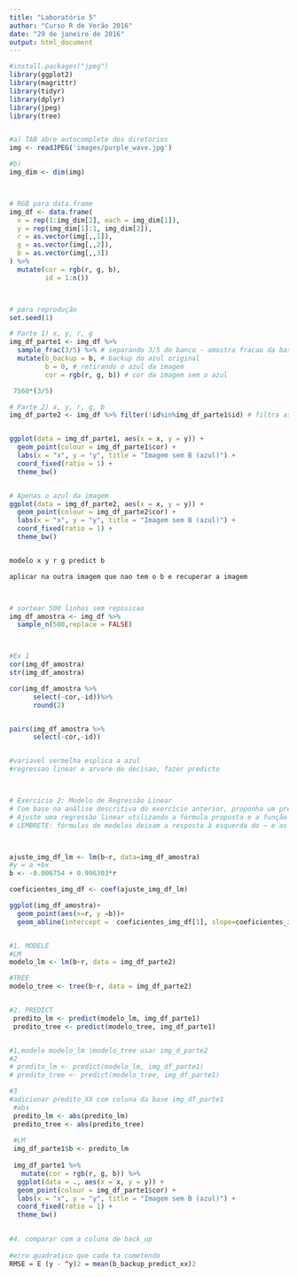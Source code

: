 ```yaml
---
title: "Laboratório 5"
author: "Curso R de Verão 2016"
date: "29 de janeiro de 2016"
output: html_document
---
```


```r


#install.packages("jpeg")
library(ggplot2)
library(magrittr)
library(tidyr)
library(dplyr)
library(jpeg)
library(tree)


#a) TAB abre autocomplete dos diretorios
img <- readJPEG('images/purple_wave.jpg')

#b) 
img_dim <- dim(img)



# RGB para data.frame
img_df <- data.frame(
  x = rep(1:img_dim[2], each = img_dim[1]),
  y = rep(img_dim[1]:1, img_dim[2]),
  r = as.vector(img[,,1]),
  g = as.vector(img[,,2]),
  b = as.vector(img[,,3])
) %>%
  mutate(cor = rgb(r, g, b),
         id = 1:n())



# para reprodução
set.seed(1) 

# Parte 1) x, y, r, g
img_df_parte1 <- img_df %>% 
  sample_frac(3/5) %>% # separando 3/5 do banco - amostra fracao da base aleatorio
  mutate(b_backup = b, # backup do azul original
         b = 0, # retirando o azul da imagem
         cor = rgb(r, g, b)) # cor da imagem sem o azul

 7560*(3/5)

# Parte 2) x, y, r, g, b
img_df_parte2 <- img_df %>% filter(!id%in%img_df_parte1$id) # filtra as linhas que estão na Parte 1


ggplot(data = img_df_parte1, aes(x = x, y = y)) + 
  geom_point(colour = img_df_parte1$cor) +
  labs(x = "x", y = "y", title = "Imagem sem B (azul)") +
  coord_fixed(ratio = 1) +
  theme_bw()


# Apenas o azul da imagem
ggplot(data = img_df_parte2, aes(x = x, y = y)) + 
  geom_point(colour = img_df_parte2$cor) +
  labs(x = "x", y = "y", title = "Imagem sem B (azul)") +
  coord_fixed(ratio = 1) +
  theme_bw()


modelo x y r g predict b

aplicar na outra imagem que nao tem o b e recuperar a imagem



# sortear 500 linhas sem reposicao
img_df_amostra <- img_df %>% 
  sample_n(500,replace = FALSE)



#Ex 1
cor(img_df_amostra)
str(img_df_amostra)

cor(img_df_amostra %>%
      select(-cor,-id))%>%
      round(2)


pairs(img_df_amostra %>%
      select(-cor,-id))


#variavel vermelha esplica a azul
#regressao linear e arvore de decisao, fazer predicto



# Exercício 2: Modelo de Regressão Linear
# Com base na análise descritiva do exercício anterior, proponha um preditor para b e traduza para o R como uma fórmula;
# Ajuste uma regressão linear utilizando a fórmula proposta e a função lm();
# LEMBRETE: fórmulas de modelos deixam a resposta à esquerda do ~ e as preditivas/explicativas à direita.



ajuste_img_df_lm <- lm(b~r, data=img_df_amostra)
#y = a +bx
b <- -0.006754 + 0.996303*r    

coeficientes_img_df <- coef(ajuste_img_df_lm)

ggplot(img_df_amostra)+
  geom_point(aes(x=r, y =b))+
  geom_abline(intercept =  coeficientes_img_df[1], slope=coeficientes_img_df[2])


#1. MODELE
#LM
modelo_lm <- lm(b~r, data = img_df_parte2)

#TREE
modelo_tree <- tree(b~r, data = img_df_parte2)


#2. PREDICT
 predito_lm <- predict(modelo_lm, img_df_parte1)
 predito_tree <- predict(modelo_tree, img_df_parte1)


#1,modele modelo_lm |modelo_tree usar img_d_parte2
#2
# predito_lm <- predict(modelo_lm, img_df_parte1)
# predito_tree <- predict(modelo_tree, img_df_parte1)

#3 
#adicionar predito_XX com coluna da base img_df_parte1
 #abs
 predito_lm <- abs(predito_lm)
 predito_tree <- abs(predito_tree)
 
 #LM
 img_df_parte1$b <- predito_lm
 
 img_df_parte1 %>%
   mutate(cor = rgb(r, g, b)) %>%
  ggplot(data = ., aes(x = x, y = y)) + 
  geom_point(colour = img_df_parte1$cor) +
  labs(x = "x", y = "y", title = "Imagem sem B (azul)") +
  coord_fixed(ratio = 1) +
  theme_bw()
 

#4. comparar com a coluna de back_up
 
#erro quadratico que cada ta cometendo
RMSE = E (y - ^y)2 = mean(b_backup_predict_xx)2
 

```


